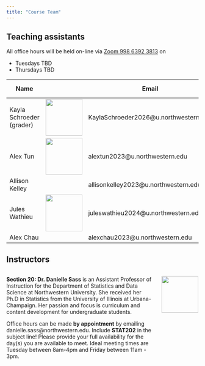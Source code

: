 ---
title: "Course Team"
---

## Teaching assistants

All office hours will be held on-line via [Zoom 998 6392 3813](https://northwestern.zoom.us/j/99863923813) on

-   Tuesdays TBD
-   Thursdays TBD

| Name                     |                                                | Email                                  | Office hours   |
|---------------|-----------------------|-------------------|---------------|
| Kayla Schroeder (grader) | ![](images/ta/profile_kayla.jpg){height="1in"} | KaylaSchroeder2026\@u.northwestern.edu | By Appointment |
| Alex Tun                 | ![](images/ta/profile_alex.jpg){height="1in"}  | alextun2023\@u.northwestern.edu        | TBD            |
| Allison Kelley           |                                                | allisonkelley2023\@u.northwestern.edu  | TBD            |
| Jules Wathieu            | ![](images/ta/profile_jules.jpg){height="1in"} | juleswathieu2024\@u.northwestern.edu   | TBD            |
| Alex Chau                |                                                | alexchau2023\@u.northwestern.edu       | TBD            |

## Instructors

::: columns
::: {.column width="80%"}
**Section 20: Dr. Danielle Sass** is an Assistant Professor of Instruction for the Department of Statistics and Data Science at Northwestern University. She received her Ph.D in Statistics from the University of Illinois at Urbana-Champaign. Her passion and focus is curriculum and content development for undergraduate students.

Office hours can be made **by appointment** by emailing danielle.sass\@northwestern.edu. Include **STAT202** in the subject line! Please provide your full availability for the day(s) you are available to meet. Ideal meeting times are Tuesday between 8am-4pm and Friday between 11am - 3pm.
:::

::: {.column width="20%"}
![](images/ta/profile_sass.jpg){height="1in"}
:::
:::

<!-- ::: columns -->

<!-- ::: {.column width="80%"} -->

<!-- **Section 21: Dr. Arvind Krishna** is an Assistant Professor of Instruction for the Department of Statistics and Data Science at Northwestern University. He received his Ph.D in Statistics from Georgia Institute of Technology. Office hours can be made by appointment by emailing krish\@northwestern.edu -->

<!-- ::: -->

<!-- ::: {.column width="20%"} -->

<!-- ![](images/ta/profile_krish.jpg){height="1in"} -->

<!-- ::: -->

<!-- ::: -->
